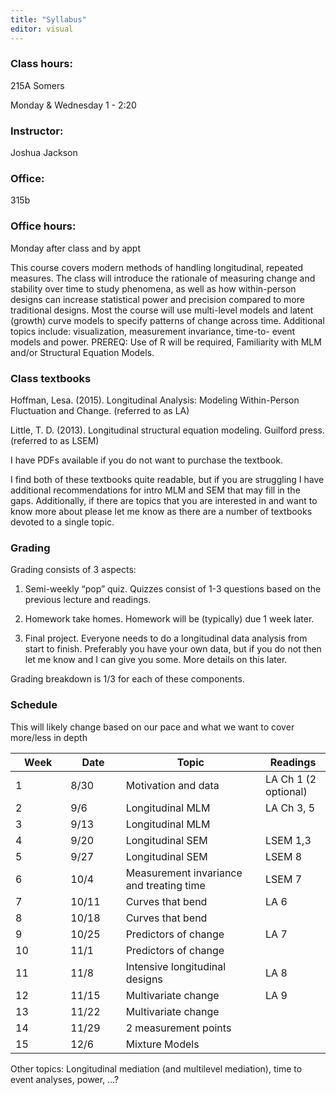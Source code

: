 ```yaml
---
title: "Syllabus"
editor: visual
---
```


### Class hours:

215A Somers

Monday & Wednesday 1 - 2:20

### Instructor:

Joshua Jackson

### Office:

315b

### Office hours:

Monday after class and by appt

This course covers modern methods of handling longitudinal, repeated measures. The class will introduce the rationale of measuring change and stability over time to study phenomena, as well as how within-person designs can increase statistical power and precision compared to more traditional designs. Most the course will use multi-level models and latent (growth) curve models to specify patterns of change across time. Additional topics include: visualization, measurement invariance, time-to- event models and power. PREREQ: Use of R will be required, Familiarity with MLM and/or Structural Equation Models.

### Class textbooks

Hoffman, Lesa. (2015). Longitudinal Analysis: Modeling Within-Person Fluctuation and Change. (referred to as LA)

Little, T. D. (2013). Longitudinal structural equation modeling. Guilford press. (referred to as LSEM)

I have PDFs available if you do not want to purchase the textbook.

I find both of these textbooks quite readable, but if you are struggling I have additional recommendations for intro MLM and SEM that may fill in the gaps. Additionally, if there are topics that you are interested in and want to know more about please let me know as there are a number of textbooks devoted to a single topic.

### Grading

Grading consists of 3 aspects:

1.  Semi-weekly "pop" quiz. Quizzes consist of 1-3 questions based on the previous lecture and readings.

2.  Homework take homes. Homework will be (typically) due 1 week later.

3.  Final project. Everyone needs to do a longitudinal data analysis from start to finish. Preferably you have your own data, but if you do not then let me know and I can give you some. More details on this later.

Grading breakdown is 1/3 for each of these components.

### Schedule

This will likely change based on our pace and what we want to cover more/less in depth

| Week | Date  | Topic                                    | Readings             |
|-------------|-------------|--------------------------------|---------------|
| 1    | 8/30  | Motivation and data                      | LA Ch 1 (2 optional) |
| 2    | 9/6   | Longitudinal MLM                         | LA Ch 3, 5           |
| 3    | 9/13  | Longitudinal MLM                         |                      |
| 4    | 9/20  | Longitudinal SEM                         | LSEM 1,3             |
| 5    | 9/27  | Longitudinal SEM                         | LSEM 8               |
| 6    | 10/4  | Measurement invariance and treating time | LSEM 7               |
| 7    | 10/11 | Curves that bend                         | LA 6                 |
| 8    | 10/18 | Curves that bend                         |                      |
| 9    | 10/25 | Predictors of change                     | LA 7                 |
| 10   | 11/1  | Predictors of change                     |                      |
| 11   | 11/8  | Intensive longitudinal designs           | LA 8                 |
| 12   | 11/15 | Multivariate change                      | LA 9                 |
| 13   | 11/22 | Multivariate change                      |                      |
| 14   | 11/29 | 2 measurement points                     |                      |
| 15   | 12/6  | Mixture Models                           |                      |

Other topics: Longitudinal mediation (and multilevel mediation), time to event analyses, power, ...?
